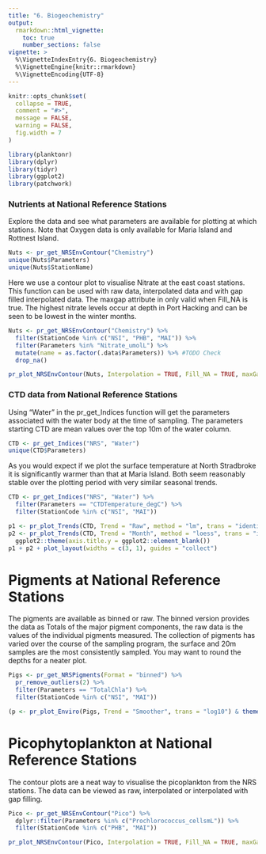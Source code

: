 ```yaml
---
title: "6. Biogeochemistry"
output: 
  rmarkdown::html_vignette:
    toc: true
    number_sections: false
vignette: >
  %\VignetteIndexEntry{6. Biogeochemistry}
  %\VignetteEngine{knitr::rmarkdown}
  %\VignetteEncoding{UTF-8}
---
```


```r
knitr::opts_chunk$set(
  collapse = TRUE,
  comment = "#>",
  message = FALSE,
  warning = FALSE,
  fig.width = 7
)
```


```r
library(planktonr)
library(dplyr)
library(tidyr)
library(ggplot2)
library(patchwork)
```

### Nutrients at National Reference Stations

Explore the data and see what parameters are available for plotting at which stations. Note that Oxygen data is only available for Maria Island and Rottnest Island.

```r

Nuts <- pr_get_NRSEnvContour("Chemistry") 
unique(Nuts$Parameters)
unique(Nuts$StationName)

```

Here we use a contour plot to visualise Nitrate at the east coast stations. This function can be used with raw data, interpolated data and with gap filled interpolated data. The maxgap attribute in only valid when Fill_NA is true. The highest nitrate levels occur at depth in Port Hacking and can be seen to be lowest in the winter months. 

```r

Nuts <- pr_get_NRSEnvContour("Chemistry") %>% 
  filter(StationCode %in% c("NSI", "PHB", "MAI")) %>% 
  filter(Parameters %in% "Nitrate_umolL") %>%
  mutate(name = as.factor(.data$Parameters)) %>% #TODO Check
  drop_na() 

pr_plot_NRSEnvContour(Nuts, Interpolation = TRUE, Fill_NA = TRUE, maxGap = 3)

```


### CTD data from National Reference Stations

Using "Water" in the pr_get_Indices function will get the parameters associated with the water body at the time of sampling. The parameters starting CTD are mean values over the top 10m of the water column. 

```r
CTD <- pr_get_Indices("NRS", "Water") 
unique(CTD$Parameters)

```

As you would expect if we plot the surface temperature at North Stradbroke it is significantly warmer than that at Maria Island. Both seem reasonably stable over the plotting period with very similar seasonal trends. 

```r
CTD <- pr_get_Indices("NRS", "Water") %>% 
  filter(Parameters == "CTDTemperature_degC") %>% 
  filter(StationCode %in% c("NSI", "MAI"))

p1 <- pr_plot_Trends(CTD, Trend = "Raw", method = "lm", trans = "identity")
p2 <- pr_plot_Trends(CTD, Trend = "Month", method = "loess", trans = "identity") +
  ggplot2::theme(axis.title.y = ggplot2::element_blank())
p1 + p2 + plot_layout(widths = c(3, 1), guides = "collect")

```


# Pigments at National Reference Stations

The pigments are available as binned or raw. The binned version provides the data as Totals of the major pigment components, the raw data is the values of the individual pigments measured. The collection of pigments has varied over the course of the sampling program, the surface and 20m samples are the most consistently sampled. You may want to round the depths for a neater plot. 

```r

Pigs <- pr_get_NRSPigments(Format = "binned") %>% 
  pr_remove_outliers(2) %>% 
  filter(Parameters == "TotalChla") %>% 
  filter(StationCode %in% c("NSI", "MAI"))

(p <- pr_plot_Enviro(Pigs, Trend = "Smoother", trans = "log10") & theme(legend.position = "bottom"))

```


# Picophytoplankton at National Reference Stations

The contour plots are a neat way to visualise the picoplankton from the NRS stations. The data can be viewed as raw, interpolated or interpolated with gap filling. 

```r

Pico <- pr_get_NRSEnvContour("Pico") %>% 
  dplyr::filter(Parameters %in% c("Prochlorococcus_cellsmL")) %>% 
  filter(StationCode %in% c("PHB", "MAI"))

pr_plot_NRSEnvContour(Pico, Interpolation = TRUE, Fill_NA = TRUE, maxGap = 3)


```



